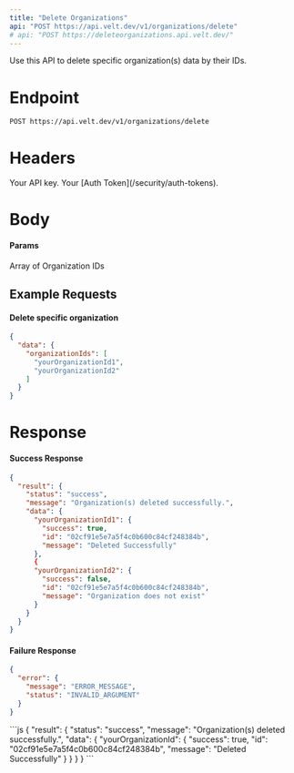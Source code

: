 ```yaml
---
title: "Delete Organizations"
api: "POST https://api.velt.dev/v1/organizations/delete"
# api: "POST https://deleteorganizations.api.velt.dev/"
---
```


Use this API to delete specific organization(s) data by their IDs.

# Endpoint

`POST https://api.velt.dev/v1/organizations/delete`

# Headers

<ParamField header="x-velt-api-key" type="string" required>
  Your API key.
</ParamField>

<ParamField header="x-velt-auth-token" type="string" required>
  Your [Auth Token](/security/auth-tokens).
</ParamField>

# Body

#### Params

<ParamField body="data" type="object" required>
  <Expandable title="properties">
    <ParamField body="organizationIds" type="string[]" required>
      Array of Organization IDs
    </ParamField>
  </Expandable>
</ParamField>

## **Example Requests**

#### Delete specific organization

```JSON
{
  "data": {
    "organizationIds": [
      "yourOrganizationId1",
      "yourOrganizationId2"
    ]
  }
}
```

# Response

#### Success Response

```JSON
{
  "result": {
    "status": "success",
    "message": "Organization(s) deleted successfully.",
    "data": {
      "yourOrganizationId1": {
        "success": true,
        "id": "02cf91e5e7a5f4c0b600c84cf248384b",
        "message": "Deleted Successfully"
      },
      {
      "yourOrganizationId2": {
        "success": false,
        "id": "02cf91e5e7a5f4c0b600c84cf248384b",
        "message": "Organization does not exist"
      }
    }
  }
}
```

#### Failure Response

```JSON
{
  "error": {
    "message": "ERROR_MESSAGE",
    "status": "INVALID_ARGUMENT"
  }
}
```

<ResponseExample>
```js
{
  "result": {
    "status": "success",
    "message": "Organization(s) deleted successfully.",
    "data": {
      "yourOrganizationId": {
        "success": true,
        "id": "02cf91e5e7a5f4c0b600c84cf248384b",
        "message": "Deleted Successfully"
      }
    }
  }
}
```
</ResponseExample>